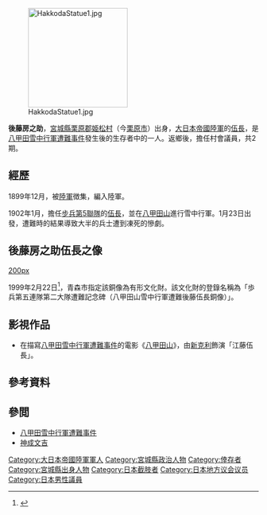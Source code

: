 
[[Image:HakkodaStatue1.jpg|200px]]

'''後藤房之助'''{{BD|1879年|11月14日|1924年|7月31日}}，[[宮城縣|宮城縣]][[栗原郡|栗原郡]][[姫松村|姫松村]]（今[[栗原市|栗原市]]）出身，[[大日本帝國陸軍|大日本帝國陸軍]]的[[伍長|伍長]]，是[[八甲田雪中行軍遭難事件|八甲田雪中行軍遭難事件]]發生後的生存者中的一人。返鄉後，擔任村會議員，共2期。

== 經歷 ==
1899年12月，被[[日本陸軍|陸軍]]徴集，編入陸軍。

1902年1月，擔任[[步兵第5聯隊|步兵第5聯隊]]的[[伍長|伍長]]，並在[[八甲田山_(電影)|八甲田山]]進行雪中行軍。1月23日出發，遭難時的結果導致大半的兵士遭到凍死的慘劇。

== 後藤房之助伍長之像 ==
[[image:HakkodaStatue2.jpg|200px]]

1999年2月22日<ref name="aomoricity2">{{cite web|url=https://www.city.aomori.aomori.jp/view.rbz?cd=7316|title=青森市内に所在する指定文化財|publisher=青森市|accessdate=2015-01-12|deadurl=yes|archiveurl=https://web.archive.org/web/20140813074654/http://www.city.aomori.aomori.jp/view.rbz?cd=7316|archivedate=2014-08-13}}</ref>，青森市指定該銅像為有形文化財。該文化財的登錄名稱為「歩兵第五連隊第二大隊遭難記念碑（八甲田山雪中行軍遭難後藤伍長銅像）」。

== 影視作品==
*在描寫[[八甲田雪中行軍遭難事件|八甲田雪中行軍遭難事件]]的電影《[[八甲田山|八甲田山]]》，由[[新克利|新克利]]飾演「江藤伍長」。

== 參考資料 ==
{{Reflist}}

==參閲==
* [[八甲田雪中行軍遭難事件|八甲田雪中行軍遭難事件]]
* [[神成文吉|神成文吉]]

{{DEFAULTSORT:Gotō Fusanosuke}}
[[Category:大日本帝國陸軍軍人|Category:大日本帝國陸軍軍人]]
[[Category:宮城縣政治人物|Category:宮城縣政治人物]]
[[Category:倖存者|Category:倖存者]]
[[Category:宮城縣出身人物|Category:宮城縣出身人物]]
[[Category:日本截肢者|Category:日本截肢者]]
[[Category:日本地方议会议员|Category:日本地方议会议员]]
[[Category:日本男性議員|Category:日本男性議員]]